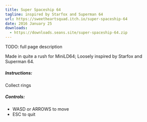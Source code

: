 ```yaml
---
title: Super Spaceship 64
tagline: inspired by Starfox and Superman 64
url: https://sweetheartsquad.itch.io/super-spaceship-64
date: 2016 January 25
downloads:
  - https://downloads.seans.site/super-spaceship-64.zip
---
```


TODO: full page description


<p>
	Made in quite a rush for MiniLD64; Loosely inspired by Starfox and Superman 64.</p>
<h5>
	Instructions:
</h5>
<p>
	Collect rings
</p>
<h5>Controls:</h5>
<ul>
	<li>
	WASD or ARROWS to move
	</li>
	<li>
	ESC to quit
	</li>
</ul>
